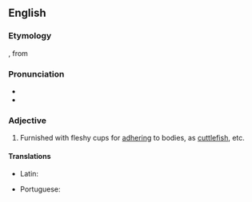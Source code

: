 ==English==

===Etymology===
{{etyl|la|en}} {{m|la|acetabuliferosa}}, from {{m|la|acetablum||little cup}} {{suffix|en||ferous}}

===Pronunciation===
* {{IPA|en|/ˌæsɪtæbjuːˈlɪfəɹʊs/}}
* {{audio|en|en-us-acetabuliferous.ogg|Audio (US)}}

===Adjective===
{{en-adj|-}}

# Furnished with fleshy cups for [[adhering]] to bodies, as [[cuttlefish]], etc.

====Translations====
{{trans-top|furnished with fleshy cups}}
* Latin: {{t|la|acetabuliferosa}}
{{trans-mid}}
* Portuguese: {{t|pt|acetabulífero}}
{{trans-bottom}}